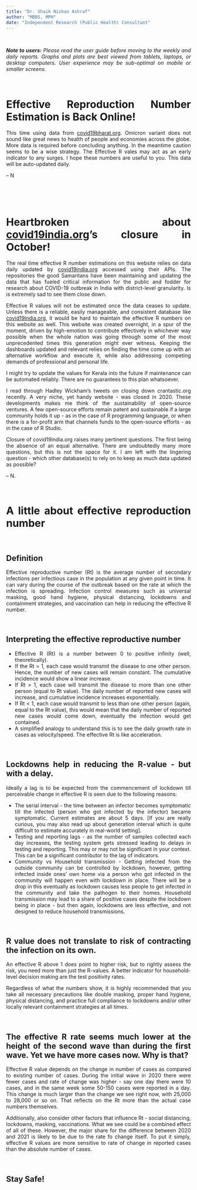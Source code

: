 ```yaml
---
title: "Dr. Shaik Nishan Ashraf"
author: "MBBS, MPH"
date: "Independent Research (Public Health) Consultant"
---
```

<style type="text/css">

h1.title {
  text-align: center;
}
h4.author {
  text-align: center;
}
h4.date {
  text-align: center;
}
</style>

<style>
body {
text-align: justify}
</style>

\

***Note to users:*** *Please read the user guide before moving to the weekly and daily reports. Graphs and plots are best viewed from tablets, laptops, or desktop computers. User experience may be sub-optimal on mobile or smaller screens.*

\

# Effective Reproduction Number Estimation is Back Online!

This time using data from [covid19bharat.org](www.covid19bharat.org). Omicron variant does not sound like great news to health of people and economies across the globe. More data is required before concluding anything. In the meantime caution seems to be a wise strategy. The Effective R vales may act as an early indicator to any surges. I hope these numbers are useful to you. This data will be auto-updated daily.

-- N

\

\

# Heartbroken about [covid19india.org](www.covid19india.org)'s closure in October! 


The real time effective R number estimations on this website relies on data daily updated by [covid19india.org](www.covid19india.org) accessed using their APIs. The repositories the good Samaritans have been maintaining and updating the data that has fueled critical information for the public and fodder for research about COVID-19 outbreak in India with district-level granularity. Is is extremely sad to see them close down. 


Effective R values will not be estimated once the data ceases to update. Unless there is a reliable, easily manageable, and consistent database like [covid19india.org](www.covid19india.org), it would be hard to maintain the effective R numbers on this website as well. This website was created overnight, in a spur of the moment, driven by high-emotion to contribute effectively in whichever way possible when the whole nation was going through some of the most unprecedented times this generation might ever witness. Keeping the dashboards updated and relevant relies on finding the time come up with an alternative workflow and execute it, while  also addressing competing demands of professional and personal life. 


I might try to update the values for Kerala into the future if maintenance can be automated reliably. There are no guarantees to this plan whatsoever.


I read through Hadley Wickham's tweets on closing down crantastic.org recently. A very niche, yet handy website - was closed in 2020. These developments makes me think of the sustainability of open-source ventures. A few open-source efforts remain patent and sustainable if a large community holds it up - as in the case of R programming language, or when there is a for-profit arm that channels funds to the open-source efforts - as in the case of R Studio.


Closure of covid19india.org raises many pertinent questions. The first being the absence of an equal alternative. There are undoubtedly many more questions, but this is not the space for it. I am left with the lingering question - which other database(s) to rely on to keep as much data updated as possible?

 -- N.

\

# A little about effective reproduction number

\

## Definition
Effective reproductive number (Rt) is the average number of secondary infections per infectious case in the population at any given point in time. It can vary during the course of the outbreak based on the rate at which the infection is spreading. Infection control measures such as universal masking, good hand hygiene, physical distancing, lockdowns and containment strategies, and vaccination can help in reducing the effective R number.

\

## Interpreting the effective reproductive number
- Effective R (Rt) is a number between 0 to positive infinity (well, theoretically).
- If the Rt = 1, each case would transmit the disease to one other person. Hence, the number of new cases will remain constant. The cumulative incidence would show a linear increase.
- If Rt > 1, each case will transmit the disease to more than one other person (equal to Rt value). The daily number of reported new cases will increase, and cumulative incidence increases exponentially.
- If Rt < 1, each case would transmit to less than one other person (again, equal to the Rt value), this would mean that the daily number of reported new cases would come down, eventually the infection would get contained.
- A simplified analogy to understand this is to see the daily growth rate in cases as velocity/speed. The effective Rt is like acceleration.

\

## Lockdowns help in reducing the R-value - but with a delay.
Ideally a lag is to be expected from the commencement of lockdown till perceivable change in effective R is seen due to the following reasons:

- The serial interval - the time between an infector becomes symptomatic till the infected (person who got infected by the infector) became symptomatic. Current estimates are about 5 days. [If you are really curious, you may also read up about generation interval which is quite difficult to estimate accurately in real-world setting].
- Testing and reporting lags - as the number of samples collected each day increases, the testing system gets stressed leading to delays in testing and reporting. This may or may not be significant in your context. This can be a significant contributor to the lag of indicators.
- Community vs Household transmission - Getting infected from the outside community can be controlled by lockdown, however, getting infected inside ones' own home via a person who got infected in the community will happen even with lockdown in place. There will be a drop in this eventually as lockdown causes less people to get infected in the community and take the pathogen to their homes. Household transmission may lead to a share of positive cases despite the lockdown being in place - but then again, lockdowns are less effective, and not designed to reduce household transmissions.

\

## R value does not translate to risk of contracting the infection on its own.
An effective R above 1 does point to higher risk, but to rightly assess the risk, you need more than just the R-values. A better indicator for household-level decision making are the test positivity rates. 

Regardless of what the numbers show, it is highly recommended that you take all necessary precautions like double masking, proper hand hygiene, physical distancing, and practice full compliance to lockdowns and/or other locally relevant containment strategies at all times.

\

## The effective R rate seems much lower at the height of the second wave than during the first wave. Yet we have more cases now. Why is that?
Effective R value depends on the change in number of cases as compared to existing number of cases. During the initial wave in 2020 there were fewer cases and rate of change was higher - say one day there were 10 cases, and in the same week some 50-150 cases were reported in a day. This change is much larger than the change we see right now, with 25,000 to 28,000 or so on. That reflects on the Rt more than the actual case numbers themselves.

Additionally, also consider other factors that influence Rt - social distancing, lockdowns, masking, vaccinations. What we see could be a combined effect of all of these. However, the major share for the difference between 2020 and 2021 is likely to be due to the rate fo change itself. To put it simply, effective R values are more sensitive to rate of change in reported cases than the absolute number of cases.

\

## Stay Safe!

\




